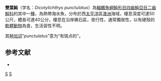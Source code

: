 {{Speciesbox
| taxon = Dicotylichthys punctulatus
| binomial_authority = [[Kaup|Kaup]], 1855
| status = NE
| status_system = IUCN3.1
}}
'''雙葉魨'''（学名：''Dicotylichthys punctulatus''）為[[輻鰭魚綱|輻鰭魚綱]][[魨形目|魨形目]][[四齒魨亞目|四齒魨亞目]][[二齒魨科|二齒魨科]]的其中一[[種|種]]，為熱帶海水魚，分布於西[[太平洋|太平洋]]區[[澳洲|澳洲]]海域，棲息深度可達50公尺，體長可達40公分，棲息在沿岸礁石區，夜行性，通常獨居性，以有硬殼的[[軟體動物|軟體動物]]為食，生活習性不明。

其[[种加词|种加词]]“''punctulatus''”意为“有斑点的”。

==参考文献==
*{{FishBase_species|genus=Dicotylichthys|species=punctulatus|year=2014|month=3}}

{{魚類小作品}}
{{Taxonbar}}
[[Category:雙葉魨屬|S]]
[[Category:1855年描述的魚類|S]]